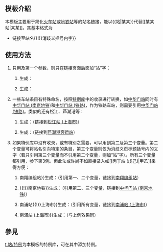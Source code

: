 <noinclude>{{template doc page viewed directly}}</noinclude>
{{High-use|8768}}
<!-- 在本行下編輯模板說明 -->
== 模板介紹 ==
本模板主要用于简化[[火车站]]或[[地铁站]]等的站名链接，能以<nowiki>{{站|某某}}</nowiki>代替<nowiki>[[某某站|某某]]</nowiki>。其基本格式为
*{{tl|站|显示站名{{!}}链接至站名{{!}}消歧义括号内字}}

== 使用方法 ==
#只用及第一个参数，则只在链接页面后面加“站”字：
##{{tl|站|上海}}生成：{{站|上海}}
##{{tl|站|广州东}}生成：{{站|广州东}}
#一些车站条目有特殊命名，按照[[t:站/特例|特例库]]中的收录进行转换，如[[中华门站]]同时有[[中华门站 (南京地铁)]]和[[中华门站 (铁路)]]，作为铁路车站，则需要引用[[中华门站 (铁路)]]。类似的还有松江、芦潮港等：
##{{tl|站|松江}}生成：{{站|松江}}（链接到[[松江站 (上海市)]]）
##{{tl|站|芦潮港}}生成：{{站|芦潮港}}（链接到[[芦潮港客运站]]）
#如果特例库中没有收录，或有特别之需要，可以用到第二及第三个变量。第二个变量可将站名引向特定的条目，第三个变量则仅为消歧义页标题括号内的文字（若只引用第三个变量而不引用第二个变量，则加“站”字）。所有三个变量都引用，参下第3例。但此法或许尚不如直接录入如<nowiki>[[丙丁站 (戊己)|甲乙]]</nowiki>来得方便：
##{{tl|站|南翔{{!}}南翔编组站}}生成：{{站|南翔|南翔编组站}}（引用第一、二个变量，链接到[[南翔编组站]]）
##{{tl|站|中华门{{!}}{{!}}南京地铁}}生成：{{站|中华门||南京地铁}}（引用第二、三个变量，链接到[[中华门站 (南京地铁)]]）
##{{tl|站|上海南{{!}}南浦站{{!}}上海市}}生成：{{站|上海南|南浦站|上海市}}（引用所有变量，链接到[[南浦站 (上海市)]]）
##{{tl|站|上海南{{!}}南浦站 (上海市)}}生成：{{站|上海南|南浦站 (上海市)}}（与上例效果同）

== 參見 ==
[[t:站/特例]]为本模板的特例库，可在其中添加特例。

<includeonly>
<!-- 本行下加入模板的分類 -->

<!-- 本行下加入模板的跨語言鏈接 -->

</includeonly>